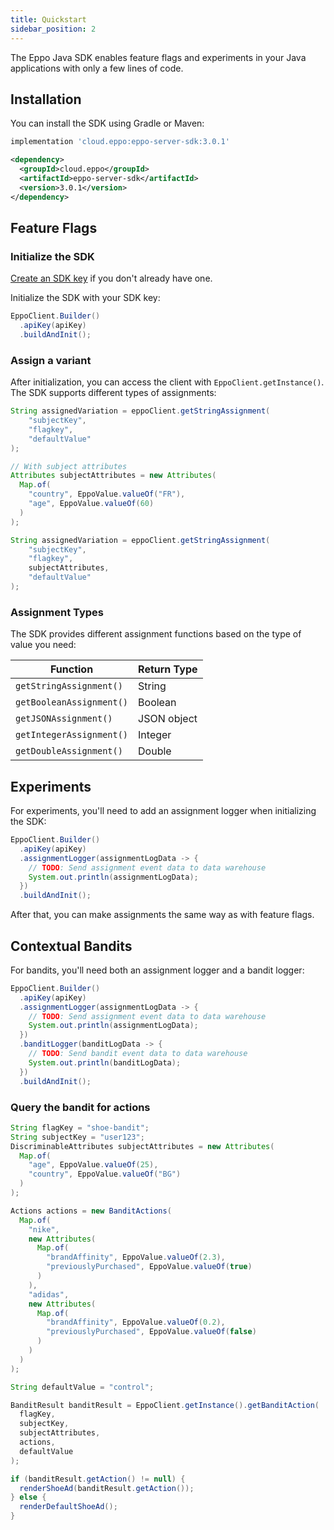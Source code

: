 ```yaml
---
title: Quickstart
sidebar_position: 2
---
```



The Eppo Java SDK enables feature flags and experiments in your Java applications with only a few lines of code.

## Installation

You can install the SDK using Gradle or Maven:

<Tabs>
<TabItem value="gradle" label="Gradle">

```groovy
implementation 'cloud.eppo:eppo-server-sdk:3.0.1'
```

</TabItem>
<TabItem value="maven" label="Maven">

```xml
<dependency>
  <groupId>cloud.eppo</groupId>
  <artifactId>eppo-server-sdk</artifactId>
  <version>3.0.1</version>
</dependency>
```

</TabItem>
</Tabs>

## Feature Flags

### Initialize the SDK

[Create an SDK key](/sdks/sdk-keys) if you don't already have one.

Initialize the SDK with your SDK key:

```java
EppoClient.Builder()
  .apiKey(apiKey)
  .buildAndInit();
```

### Assign a variant

After initialization, you can access the client with `EppoClient.getInstance()`. The SDK supports different types of assignments:

```java
String assignedVariation = eppoClient.getStringAssignment(
    "subjectKey", 
    "flagkey",
    "defaultValue"
);

// With subject attributes
Attributes subjectAttributes = new Attributes(
  Map.of(
    "country", EppoValue.valueOf("FR"),
    "age", EppoValue.valueOf(60)
  )
);

String assignedVariation = eppoClient.getStringAssignment(
    "subjectKey", 
    "flagkey", 
    subjectAttributes, 
    "defaultValue"
);
```

### Assignment Types

The SDK provides different assignment functions based on the type of value you need:

| Function | Return Type |
|----------|-------------|
| `getStringAssignment()` | String |
| `getBooleanAssignment()` | Boolean |
| `getJSONAssignment()` | JSON object |
| `getIntegerAssignment()` | Integer |
| `getDoubleAssignment()` | Double |

## Experiments

For experiments, you'll need to add an assignment logger when initializing the SDK:

```java
EppoClient.Builder()
  .apiKey(apiKey)
  .assignmentLogger(assignmentLogData -> {
    // TODO: Send assignment event data to data warehouse
    System.out.println(assignmentLogData);
  })
  .buildAndInit();
```

After that, you can make assignments the same way as with feature flags.

## Contextual Bandits

For bandits, you'll need both an assignment logger and a bandit logger:

```java
EppoClient.Builder()
  .apiKey(apiKey)
  .assignmentLogger(assignmentLogData -> {
    // TODO: Send assignment event data to data warehouse
    System.out.println(assignmentLogData);
  })
  .banditLogger(banditLogData -> {
    // TODO: Send bandit event data to data warehouse
    System.out.println(banditLogData);
  })
  .buildAndInit();
```

### Query the bandit for actions

```java
String flagKey = "shoe-bandit";
String subjectKey = "user123";
DiscriminableAttributes subjectAttributes = new Attributes(
  Map.of(
    "age", EppoValue.valueOf(25),
    "country", EppoValue.valueOf("BG")
  )
);

Actions actions = new BanditActions(
  Map.of(
    "nike",
    new Attributes(
      Map.of(
        "brandAffinity", EppoValue.valueOf(2.3),
        "previouslyPurchased", EppoValue.valueOf(true)
      )
    ),
    "adidas",
    new Attributes(
      Map.of(
        "brandAffinity", EppoValue.valueOf(0.2),
        "previouslyPurchased", EppoValue.valueOf(false)
      )
    )
  )
);

String defaultValue = "control";

BanditResult banditResult = EppoClient.getInstance().getBanditAction(
  flagKey,
  subjectKey,
  subjectAttributes,
  actions,
  defaultValue
);

if (banditResult.getAction() != null) {
  renderShoeAd(banditResult.getAction());
} else {
  renderDefaultShoeAd();
}
``` 